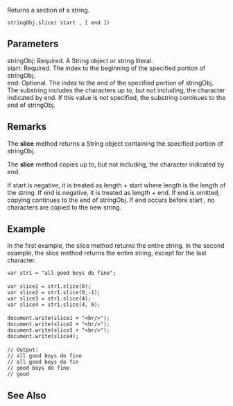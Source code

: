 Returns a section of a string.

 stringObj.slice( start , [ end ]) 
==Parameters==
; stringObj: Required. A String object or string literal.
; start: Required. The index to the beginning of the specified portion of stringObj.
; end: Optional. The index to the end of the specified portion of stringObj. The substring includes the characters up to, but not including, the character indicated by end. If this value is not specified, the substring continues to the end of stringObj.

==Remarks==
The '''slice''' method returns a String object containing the specified portion of stringObj.

The '''slice''' method copies up to, but not including, the character indicated by end.

If start is negative, it is treated as length + start where length is the length of the string. If end is negative, it is treated as length + end. If end is omitted, copying continues to the end of stringObj. If end occurs before start , no characters are copied to the new string.


==Example==
In the first example, the slice method returns the entire string. In the second example, the slice method returns the entire string, except for the last character.

 var str1 = "all good boys do fine";
 
 var slice1 = str1.slice(0);
 var slice2 = str1.slice(0,-1);
 var slice3 = str1.slice(4);
 var slice4 = str1.slice(4, 8);
 
 document.write(slice1 + "&lt;br/&gt;");
 document.write(slice2 + "&lt;br/&gt;");
 document.write(slice3 + "&lt;br/&gt;");
 document.write(slice4);
 
 // Output:
 // all good boys do fine
 // all good boys do fin
 // good boys do fine
 // good

==See Also==

              
